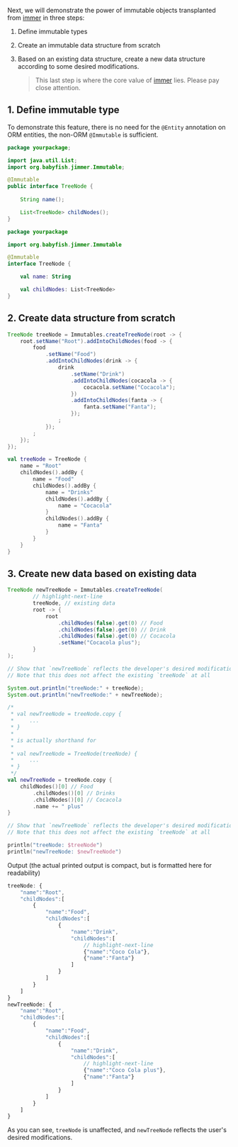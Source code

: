
Next, we will demonstrate the power of immutable objects transplanted from [immer](https://github.com/immerjs/immer) in three steps:

1.  Define immutable types 

2.  Create an immutable data structure from scratch

3.  Based on an existing data structure, create a new data structure according to some desired modifications. 

    > This last step is where the core value of [immer](https://github.com/immerjs/immer) lies. Please pay close attention.

## 1. Define immutable type

To demonstrate this feature, there is no need for the `@Entity` annotation on ORM entities, the non-ORM `@Immutable` is sufficient.

<Tabs groupId="language">
<TabItem value="java" label="Java">

```java title="TreeNode.java"
package yourpackage;

import java.util.List;
import org.babyfish.jimmer.Immutable;

@Immutable 
public interface TreeNode {
    
    String name();

    List<TreeNode> childNodes();
}
```

</TabItem>
<TabItem value="kotlin" label="Kotlin">

```kotlin title="TreeNode.kt"
package yourpackage

import org.babyfish.jimmer.Immutable

@Immutable
interface TreeNode {

    val name: String

    val childNodes: List<TreeNode>
}
```

</TabItem>
</Tabs>

## 2. Create data structure from scratch

<Tabs groupId="language">
<TabItem value="java" label="Java">

```java
TreeNode treeNode = Immutables.createTreeNode(root -> {
    root.setName("Root").addIntoChildNodes(food -> {
        food
            .setName("Food")
            .addIntoChildNodes(drink -> {
                drink
                    .setName("Drink")
                    .addIntoChildNodes(cocacola -> {
                        cocacola.setName("Cocacola");
                    })
                    .addIntoChildNodes(fanta -> {
                        fanta.setName("Fanta");
                    });
                ;
            });
        ;
    });
});
```

</TabItem>
<TabItem value="kotlin" label="Kotlin">

```kotlin
val treeNode = TreeNode {
    name = "Root"
    childNodes().addBy {
        name = "Food"
        childNodes().addBy {
            name = "Drinks"
            childNodes().addBy {
                name = "Cocacola"
            }
            childNodes().addBy {
                name = "Fanta"
            }
        }
    }
}
```

</TabItem>
</Tabs>

## 3. Create new data based on existing data

<Tabs groupId="language">
<TabItem value="java" label="Java">

```java
TreeNode newTreeNode = Immutables.createTreeNode(
        // highlight-next-line
        treeNode, // existing data
        root -> {
            root
                .childNodes(false).get(0) // Food
                .childNodes(false).get(0) // Drink
                .childNodes(false).get(0) // Cocacola
                .setName("Cocacola plus");
        }
);

// Show that `newTreeNode` reflects the developer's desired modifications
// Note that this does not affect the existing `treeNode` at all

System.out.println("treeNode:" + treeNode);
System.out.println("newTreeNode:" + newTreeNode);
```

</TabItem>
<TabItem value="kotlin" label="Kotlin">

```kotlin
/*
 * val newTreeNode = treeNode.copy {
 *     ...
 * }
 *
 * is actually shorthand for 
 * 
 * val newTreeNode = TreeNode(treeNode) {
 *     ...
 * }
 */
val newTreeNode = treeNode.copy {
    childNodes()[0] // Food
        .childNodes()[0] // Drinks
        .childNodes()[0] // Cocacola
        .name += " plus"
}

// Show that `newTreeNode` reflects the developer's desired modifications
// Note that this does not affect the existing `treeNode` at all

println("treeNode: $treeNode")
println("newTreeNode: $newTreeNode")
```

</TabItem>
</Tabs>

Output (the actual printed output is compact, but is formatted here for readability)

```javascript
treeNode: {
    "name":"Root",
    "childNodes":[
        {
            "name":"Food",
            "childNodes":[
                {
                    "name":"Drink",
                    "childNodes":[
                        // highlight-next-line
                        {"name":"Coco Cola"},
                        {"name":"Fanta"}
                    ]
                }
            ]
        }
    ]
}
newTreeNode: {
    "name":"Root",
    "childNodes":[
        {
            "name":"Food",
            "childNodes":[
                {
                    "name":"Drink",
                    "childNodes":[
                        // highlight-next-line
                        {"name":"Coco Cola plus"},
                        {"name":"Fanta"}
                    ]
                }
            ]
        }
    ]
}
```

As you can see, `treeNode` is unaffected, and `newTreeNode` reflects the user's desired modifications.